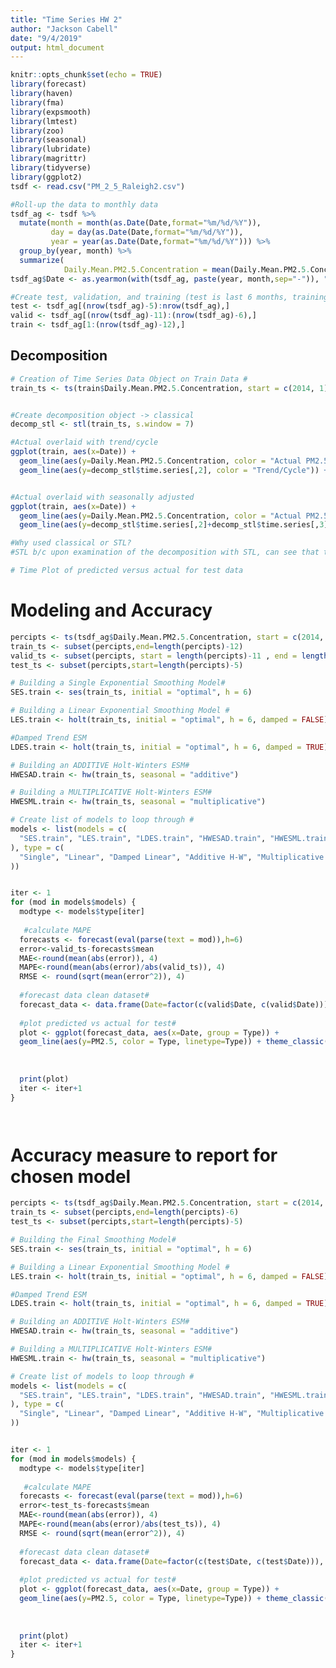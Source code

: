 ```yaml
---
title: "Time Series HW 2"
author: "Jackson Cabell"
date: "9/4/2019"
output: html_document
---
```


```r
knitr::opts_chunk$set(echo = TRUE)
library(forecast)
library(haven)
library(fma)
library(expsmooth)
library(lmtest)
library(zoo)
library(seasonal)
library(lubridate)
library(magrittr)
library(tidyverse)
library(ggplot2)
tsdf <- read.csv("PM_2_5_Raleigh2.csv")
```


```r
#Roll-up the data to monthly data
tsdf_ag <- tsdf %>%
  mutate(month = month(as.Date(Date,format="%m/%d/%Y")),
         day = day(as.Date(Date,format="%m/%d/%Y")),
         year = year(as.Date(Date,format="%m/%d/%Y"))) %>%
  group_by(year, month) %>%
  summarize(
            Daily.Mean.PM2.5.Concentration = mean(Daily.Mean.PM2.5.Concentration))
tsdf_ag$Date <- as.yearmon(with(tsdf_ag, paste(year, month,sep="-")), "%Y-%m")

#Create test, validation, and training (test is last 6 months, training is 6 months before that)
test <- tsdf_ag[(nrow(tsdf_ag)-5):nrow(tsdf_ag),]
valid <- tsdf_ag[(nrow(tsdf_ag)-11):(nrow(tsdf_ag)-6),]
train <- tsdf_ag[1:(nrow(tsdf_ag)-12),]


```

## Decomposition
```r
# Creation of Time Series Data Object on Train Data #
train_ts <- ts(train$Daily.Mean.PM2.5.Concentration, start = c(2014, 1), end=c(2017, 12), frequency =12)


#Create decomposition object -> classical
decomp_stl <- stl(train_ts, s.window = 7) 

#Actual overlaid with trend/cycle
ggplot(train, aes(x=Date)) +
  geom_line(aes(y=Daily.Mean.PM2.5.Concentration, color = "Actual PM2.5"), linetype="dotdash") +
  geom_line(aes(y=decomp_stl$time.series[,2], color = "Trend/Cycle")) + theme_classic() + labs(y = "Avg Monthly PM2.5", x = "Date", color = "Data", title = "Trend/Cycle")


#Actual overlaid with seasonally adjusted 
ggplot(train, aes(x=Date)) +
  geom_line(aes(y=Daily.Mean.PM2.5.Concentration, color = "Actual PM2.5"), linetype="dotdash") +
  geom_line(aes(y=decomp_stl$time.series[,2]+decomp_stl$time.series[,3], color = "SA PM2.5")) + theme_classic() + labs(y = "Avg Monthly PM2.5", x = "Date", color = "Data", title = "Seasonally Adjusted")

#Why used classical or STL?
#STL b/c upon examination of the decomposition with STL, can see that there may be a seasonal component. Cannot check if there is a seasonal component by using classical decomposition, it automatically creates a perfect seasonal component.

# Time Plot of predicted versus actual for test data

```

# Modeling and Accuracy
```r
percipts <- ts(tsdf_ag$Daily.Mean.PM2.5.Concentration, start = c(2014, 1), end=c(2018, 12), frequency =12)
train_ts <- subset(percipts,end=length(percipts)-12)
valid_ts <- subset(percipts, start = length(percipts)-11 , end = length(percipts)-6)
test_ts <- subset(percipts,start=length(percipts)-5)

# Building a Single Exponential Smoothing Model#
SES.train <- ses(train_ts, initial = "optimal", h = 6) 

# Building a Linear Exponential Smoothing Model #
LES.train <- holt(train_ts, initial = "optimal", h = 6, damped = FALSE)

#Damped Trend ESM
LDES.train <- holt(train_ts, initial = "optimal", h = 6, damped = TRUE)

# Building an ADDITIVE Holt-Winters ESM#
HWESAD.train <- hw(train_ts, seasonal = "additive")

# Building a MULTIPLICATIVE Holt-Winters ESM#
HWESML.train <- hw(train_ts, seasonal = "multiplicative")

# Create list of models to loop through #
models <- list(models = c(
  "SES.train", "LES.train", "LDES.train", "HWESAD.train", "HWESML.train"
), type = c(
  "Single", "Linear", "Damped Linear", "Additive H-W", "Multiplicative H-W"
))


iter <- 1
for (mod in models$models) {
  modtype <- models$type[iter]
  
   #calculate MAPE
  forecasts <- forecast(eval(parse(text = mod)),h=6)
  error<-valid_ts-forecasts$mean
  MAE<-round(mean(abs(error)), 4)
  MAPE<-round(mean(abs(error)/abs(valid_ts)), 4)
  RMSE <- round(sqrt(mean(error^2)), 4)
  
  #forecast data clean dataset#
  forecast_data <- data.frame(Date=factor(c(valid$Date, c(valid$Date))), Type = factor(c(rep("Actual", 6),rep("Predicted", 6))), PM2.5=c(valid$Daily.Mean.PM2.5.Concentration, forecasts$mean))
  
  #plot predicted vs actual for test#
  plot <- ggplot(forecast_data, aes(x=Date, group = Type)) +
  geom_line(aes(y=PM2.5, color = Type, linetype=Type)) + theme_classic() + labs(y = "Avg Monthly PM2.5", x = "Date", title = "Time Plot of Predicted vs. Actual for Test Data", subtitle = paste("MAPE = ", MAPE,  ", MAE = ", MAE, "RMSE = ", RMSE, " for ", modtype, " model.",  sep=""))
  
 
  
  print(plot)
  iter <- iter+1
}




```


# Accuracy measure to report for chosen model

```r
percipts <- ts(tsdf_ag$Daily.Mean.PM2.5.Concentration, start = c(2014, 1), end=c(2018, 12), frequency =12)
train_ts <- subset(percipts,end=length(percipts)-6)
test_ts <- subset(percipts,start=length(percipts)-5)

# Building the Final Smoothing Model#
SES.train <- ses(train_ts, initial = "optimal", h = 6) 

# Building a Linear Exponential Smoothing Model #
LES.train <- holt(train_ts, initial = "optimal", h = 6, damped = FALSE)

#Damped Trend ESM
LDES.train <- holt(train_ts, initial = "optimal", h = 6, damped = TRUE)

# Building an ADDITIVE Holt-Winters ESM#
HWESAD.train <- hw(train_ts, seasonal = "additive")

# Building a MULTIPLICATIVE Holt-Winters ESM#
HWESML.train <- hw(train_ts, seasonal = "multiplicative")

# Create list of models to loop through #
models <- list(models = c(
  "SES.train", "LES.train", "LDES.train", "HWESAD.train", "HWESML.train"
), type = c(
  "Single", "Linear", "Damped Linear", "Additive H-W", "Multiplicative H-W"
))


iter <- 1
for (mod in models$models) {
  modtype <- models$type[iter]
  
   #calculate MAPE
  forecasts <- forecast(eval(parse(text = mod)),h=6)
  error<-test_ts-forecasts$mean
  MAE<-round(mean(abs(error)), 4)
  MAPE<-round(mean(abs(error)/abs(test_ts)), 4)
  RMSE <- round(sqrt(mean(error^2)), 4)
  
  #forecast data clean dataset#
  forecast_data <- data.frame(Date=factor(c(test$Date, c(test$Date))), Type = factor(c(rep("Actual", 6),rep("Predicted", 6))), PM2.5=c(test$Daily.Mean.PM2.5.Concentration, forecasts$mean))
  
  #plot predicted vs actual for test#
  plot <- ggplot(forecast_data, aes(x=Date, group = Type)) +
  geom_line(aes(y=PM2.5, color = Type, linetype=Type)) + theme_classic() + labs(y = "Avg Monthly PM2.5", x = "Date", title = "Time Plot of Predicted vs. Actual for Test Data", subtitle = paste("MAPE = ", MAPE,  " and MAE = ", MAE, " RMSE = ", RMSE, " for ", modtype, " model.",  sep=""))
  
 
  
  print(plot)
  iter <- iter+1
}

```




